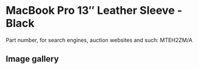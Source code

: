 
# MacBook Pro 13″ Leather Sleeve - Black

Part number, for search engines, auction websites and such: MTEH2ZM/A

## Image gallery

<div style={{ width: "768px" }}>
  <GalleryComponent
    images={[
      {
        original: "/everysource/MTEH2.webp",
        thumbnail: "/everypreview/MTEH2.webp",
      },
      {
        original: "/everysource/MTEH2_AV1.webp",
        thumbnail: "/everypreview/MTEH2_AV1.webp",
      },
      {
        original: "/everysource/MTEH2_AV2_GOLD.webp",
        thumbnail: "/everypreview/MTEH2_AV2_GOLD.webp",
      },
      {
        original: "/everysource/MTEH2_AV2_SILVER.webp",
        thumbnail: "/everypreview/MTEH2_AV2_SILVER.webp",
      },
      {
        original: "/everysource/MTEH2_AV2_SPACE_GRAY.webp",
        thumbnail: "/everypreview/MTEH2_AV2_SPACE_GRAY.webp",
      }
    ]}
  />
</div>